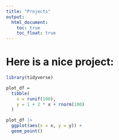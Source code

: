 ```yaml
---
title: "Projects"
output: 
  html_document:
    toc: true
    toc_float: true
---
```


# Here is a nice project:

```r
library(tidyverse)

plot_df =
  tibble(
    x = runif(100),
    y = 1 + 2 * x + rnorm(100)
  )

plot_df |> 
  ggplot(aes(x = x, y = y)) +
  geom_point()
```

